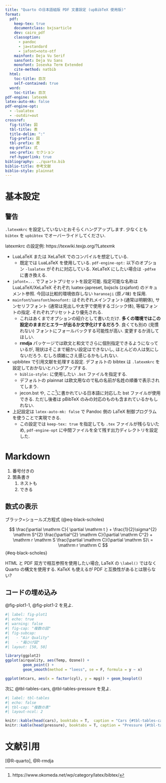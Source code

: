 ```yaml
---
title: "Quarto の日本語組版 PDF 文書設定 (upBibTeX 使用版)"
format:
  pdf:
    keep-tex: true
    documentclass: bxjsarticle
    dev: cairo_pdf
    classoption:
      - pandoc
      - ja=standard
      - jafont=noto-otf
    mainfont: Deja Vu Serif
    sansfont: Deja Vu Sans
    monofont: Iosevka Term Extended
    cite-method: natbib
  html:
    toc-title: 目次
    self-contained: true
  word:
    toc-title: 目次
pdf-engine: latexmk
latex-auto-mk: false
pdf-engine-opt:
  - -lualatex
  - -outdir=out
crossref:
  fig-title: 図
  tbl-title: 表
  title-delim: ":"
  fig-prefix: 図
  tbl-prefix: 表
  eq-prefix: 式
  sec-prefix: セクション
  ref-hyperlink: true
bibliography: ../quarto.bib
biblio-title: 参考文献
biblio-style: plainnat
---
```


# 基本設定

:::{.callout-warning}
## 警告

`.latexmkrc` を設定していないとおそらくハングアップします. 少なくとも `bibtex` を `upbibtex` でオーバーライドしてください.

latexmkrc の設定例: https://texwiki.texjp.org/?Latexmk

:::


* LuaLaTeX または XeLaTeX でのコンパイルを想定している.
    * 既定では LuaLaTeX を使用している. `pdf-engine-opt:` 以下のオプション `-lualatex` がそれに対応している. XeLaTeX にしたい場合は `-pdfxe` に書き換える.
* `jafont=...` でフォントプリセットを設定可能. 指定可能な名称は LuaLaTeX/XeLaTeX それぞれ luatex-japreset, bxjscls (zxjafont) のドキュメント参照. 今回は比較的環境依存しない `haranoaji` (原ノ味) を採用.
* `mainfont`/`sansfont`/`monofont: ` はそれぞれメインフォント(通常は明朝体), サンセリフフォント (通常は見出しや太字で使用するゴシック体), 等幅フォントの指定. それぞれプリセットより優先される.
    * これはあくまでオプションの紹介として書いただけ. **多くの環境ではこの設定のままだとエラーが出るか文字化けするだろう**. 良くても別の (見慣れない) フォントにフォールバックする可能性が高い. 変更するか消してほしい.
    * **rmdja** パッケージでは欧文と和文でさらに個別指定できるようになっているが, 現状はそこまで細かい設定はできないし, ほとんどの人は気にしないだろう. むしろ煩雑にさえ感じるかもしれない.
* upbibtex で引用文献を処理する設定.  デフォルトの bibtex は `.latexmkrc` を設定しておかないとハングアップする.
    * `biblio-style:` に使用したい `.bst` ファイルを指定する.
    * デフォルトの plainnat は欧文用なので私の名前が名姓の順番で表示されてしまう.
    * jecon.bst や, ここ^[https://www.okomeda.net/wp/category/latex/bibtex/]に書かれている日本語に対応した bst ファイルが使用できる. ただし後者は pBibTeX のみの対応のものも含まれているかもしれない.
* 上記設定は `latex-auto-mk: false` で Pandoc 側の LaTeX 制御プログラムを使うことで実現できる.
    * この設定では `keep-tex: true` を指定しても `.tex` ファイルが残らないため, `pdf-engine-opt` に中間ファイルを全て残す出力ディレクトリを設定した.

# Markdown

1. 番号付きの
1. 箇条書き
    1. ネストも
    1. できる

## 数式の表示

ブラック=ショールズ方程式 (@eq-black-scholes)

$$
\frac{\partial \mathrm C}{ \partial \mathrm t } + \frac{1}{2}\sigma^{2} \mathrm S^{2}
\frac{\partial^{2} \mathrm C}{\partial \mathrm C^2}
  + \mathrm r \mathrm S \frac{\partial \mathrm C}{\partial \mathrm S}\ =
  \mathrm r \mathrm C 
$$ {#eq-black-scholes}


HTML と PDF 双方で相互参照を使用したい場合, LaTeX の `\label()` ではなく Quarto の構文を使用する. KaTeX も使えるが PDF と互換性があるとは限らない?

## コードの埋め込み

@fig-plot1-1, @fig-plot1-2 を見よ.

```r
#| label: fig-plot1
#| echo: true
#| warning: false
#| fig-cap: "複数の図"
#| fig-subcap:
#|   - "Air Quality"
#|   - "箱ひげ図"
#| layout: [50, 50]

library(ggplot2)
ggplot(airquality, aes(Temp, Ozone)) + 
        geom_point() + 
        geom_smooth(method = "loess", se = F, formula = y ~ x)

ggplot(mtcars, aes(x = factor(cyl), y = mpg)) + geom_boxplot()
```

次に @tbl-tables-cars, @tbl-tables-pressure を見よ.

```r
#| label: tbl-tables
#| echo: false
#| tbl-cap: "複数の表"
#| layout-ncol: 2

knitr::kable(head(cars), booktabs = T,  caption = "Cars {#tbl-tables-cars}")
knitr::kable(head(pressure), booktabs = T, caption = "Pressure {#tbl-tables-pressure}")
```

# 文献引用

[@R-quarto], @R-rmdja
